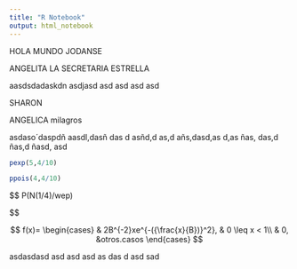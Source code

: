```yaml
---
title: "R Notebook"
output: html_notebook
---
```


HOLA MUNDO JODANSE


ANGELITA LA SECRETARIA ESTRELLA 

aasdsdadaskdn
asdjasd
asd
asd
asd
asd


SHARON 



ANGELICA milagros




asdaso´daspdñ
aasdl,dasñ
das
d
asñd,d
as,d
añs,dasd,as
d,as
ñas,
das,d
ñas,d
ñasd,
asd

```r
pexp(5,4/10)
```



```r
ppois(4,4/10)
```



$$
P(N(1/4)/wep)

$$



$$
f(x)=
\begin{cases}
& 2B^{-2}xe^{-({\frac{x}{B})}^2}, & 0 \leq x < 1\\
& 0, &otros.casos
\end{cases}
$$


asdasdasd
asd
asd
asd
as
das
d
asd
sad